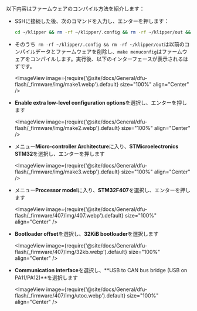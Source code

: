 以下内容はファームウェアのコンパイル方法を紹介します：
* SSHに接続した後、次のコマンドを入力し、エンターを押します：

    ```bash
    cd ~/klipper && rm -rf ~/klipper/.config && rm -rf ~/klipper/out && make menuconfig
    ```

* そのうち` rm -rf ~/klipper/.config && rm -rf ~/klipper/out`は以前のコンパイルデータとファームウェアを削除し、`make menuconfig`はファームウェアをコンパイルします。実行後、以下のインターフェースが表示されるはずです。

    <ImageView image={require('@site/docs/General/dfu-flash/_firmware/img/make1.webp').default} size="100%" align="Center" />

* **Enable extra low-level configuration options**を選択し、エンターを押します

    <ImageView image={require('@site/docs/General/dfu-flash/_firmware/img/make2.webp').default} size="100%" align="Center" />

* メニュー**Micro-controller Architecture**に入り、**STMicroelectronics STM32**を選択し、エンターを押します

    <ImageView image={require('@site/docs/General/dfu-flash/_firmware/img/make3.webp').default} size="100%" align="Center" />

* メニュー**Processor model**に入り、**STM32F407**を選択し、エンターを押します

    <ImageView image={require('@site/docs/General/dfu-flash/_firmware/407/img/407.webp').default} size="100%" align="Center" />

* **Bootloader offset**を選択し、**32KiB bootloader**を選択します

    <ImageView image={require('@site/docs/General/dfu-flash/_firmware/407/img/32kb.webp').default} size="100%" align="Center" />

* **Communication interface**を選択し、**USB to CAN bus bridge (USB on PA11/PA12)**を選択します

    <ImageView image={require('@site/docs/General/dfu-flash/_firmware/407/img/utoc.webp').default} size="100%" align="Center" />